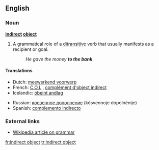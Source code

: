 {{wikipedia}}
==English==
{{Wikipedia}}
===Noun===
'''[[indirect]] [[object]]'''

#{{grammar}} A grammatical role of a [[ditransitive]] verb that usually manifests as a recipient or goal.
#: ''He gave the money '''to the bank'''''

====Translations====
{{top}}
* Dutch: [[meewerkend voorwerp]] {{n}}
* French: [[C.O.I.]] {{m}}, [[complément d'object indirect]] {{m}}
*Icelandic: [[óbeint andlag]] {{n}}
{{mid}}
*Russian: [[косвенное дополнение]] (kósvennoje dopolnénije) {{n}}
*Spanish: [[complemento indirecto]] {{m}}
{{bottom}}

===External links===
*[[w:grammar|Wikipedia article on grammar]]

[[fr:indirect object]]
[[tr:indirect object]]
